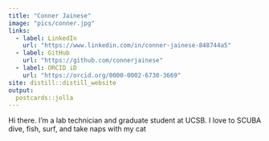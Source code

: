 ```yaml
---
title: "Conner Jainese"
image: "pics/conner.jpg"
links:
  - label: LinkedIn
    url: "https://www.linkedin.com/in/conner-jainese-848744a5"
  - label: GitHub
    url: "https://github.com/connerjainese"
  - label: ORCID iD
    url: "https://orcid.org/0000-0002-6730-3669"
site: distill::distill_website
output:
  postcards::jolla
---
```

 
Hi there.
I'm a lab technician and graduate student at UCSB.
I love to SCUBA dive, fish, surf, and take naps with my cat

